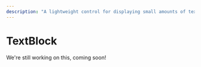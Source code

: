 ---
description: "A lightweight control for displaying small amounts of text."
---

# TextBlock

We're still working on this, coming soon!


